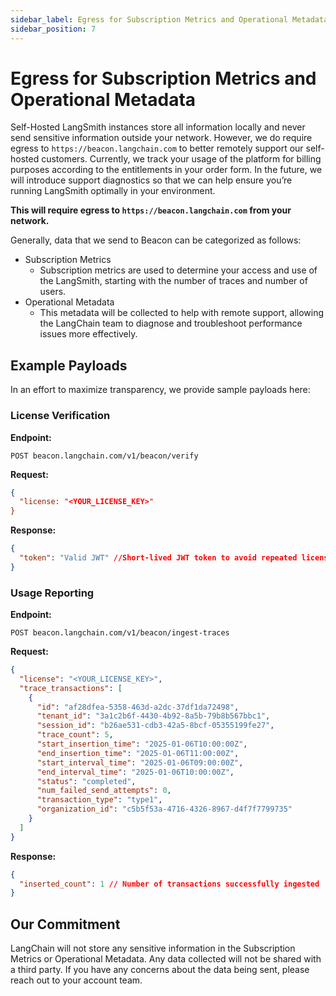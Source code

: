 ```yaml
---
sidebar_label: Egress for Subscription Metrics and Operational Metadata
sidebar_position: 7
---
```


# Egress for Subscription Metrics and Operational Metadata

Self-Hosted LangSmith instances store all information locally and never send sensitive information outside your network. However, we do require egress to `https://beacon.langchain.com` to better remotely support our self-hosted customers. Currently, we track your usage of the platform for billing purposes according to the entitlements in your order form. In the future, we will introduce support diagnostics so that we can help ensure you’re running LangSmith optimally in your environment.

**This will require egress to `https://beacon.langchain.com` from your network.**

Generally, data that we send to Beacon can be categorized as follows:

- Subscription Metrics
  - Subscription metrics are used to determine your access and use of the LangSmith, starting with the number of traces and number of users.
- Operational Metadata
  - This metadata will be collected to help with remote support, allowing the LangChain team to diagnose and troubleshoot performance issues more effectively.

## Example Payloads

In an effort to maximize transparency, we provide sample payloads here:

### License Verification

**Endpoint:**

`POST beacon.langchain.com/v1/beacon/verify`

**Request:**

```json
{
  "license: "<YOUR_LICENSE_KEY>"
}
```

**Response:**

```json
{
  "token": "Valid JWT" //Short-lived JWT token to avoid repeated license checks
}
```

### Usage Reporting

**Endpoint:**

`POST beacon.langchain.com/v1/beacon/ingest-traces`

**Request:**

```json
{
  "license": "<YOUR_LICENSE_KEY>",
  "trace_transactions": [
    {
      "id": "af28dfea-5358-463d-a2dc-37df1da72498",
      "tenant_id": "3a1c2b6f-4430-4b92-8a5b-79b8b567bbc1",
      "session_id": "b26ae531-cdb3-42a5-8bcf-05355199fe27",
      "trace_count": 5,
      "start_insertion_time": "2025-01-06T10:00:00Z",
      "end_insertion_time": "2025-01-06T11:00:00Z",
      "start_interval_time": "2025-01-06T09:00:00Z",
      "end_interval_time": "2025-01-06T10:00:00Z",
      "status": "completed",
      "num_failed_send_attempts": 0,
      "transaction_type": "type1",
      "organization_id": "c5b5f53a-4716-4326-8967-d4f7f7799735"
    }
  ]
}
```

**Response:**

```json
{
  "inserted_count": 1 // Number of transactions successfully ingested
}
```

## Our Commitment

LangChain will not store any sensitive information in the Subscription Metrics or Operational Metadata. Any data collected will not be shared with a third party. If you have any concerns about the data being sent, please reach out to your account team.
